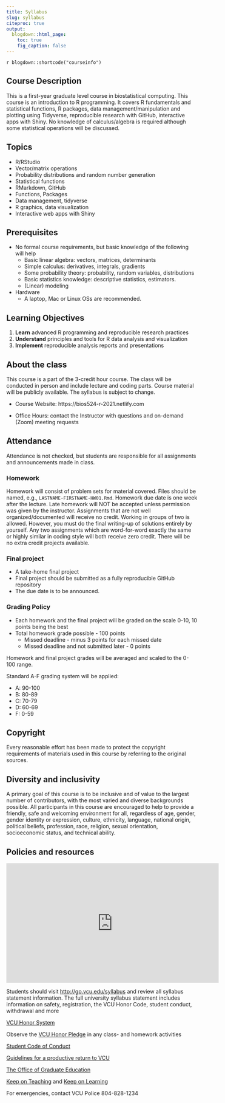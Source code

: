 ```yaml
---
title: Syllabus
slug: syllabus
citeproc: true
output:
  blogdown::html_page:
    toc: true
    fig_caption: false
---
```


`r blogdown::shortcode("courseinfo")`

## Course Description

This is a first-year graduate level course in biostatistical computing. This course is an introduction to R programming. It covers R fundamentals and statistical functions, R packages, data management/manipulation and plotting using Tidyverse, reproducible research with GitHub, interactive apps with Shiny. No knowledge of calculus/algebra is required although some statistical operations will be discussed. 

## Topics

- R/RStudio
- Vector/matrix operations
- Probability distributions and random number generation
- Statistical functions
- RMarkdown, GitHub
- Functions, Packages
- Data management, tidyverse
- R graphics, data visualization
- Interactive web apps with Shiny

## Prerequisites

- No formal course requirements, but basic knowledge of the following will help
    - Basic linear algebra: vectors, matrices, determinants
    - Simple calculus: derivatives, integrals, gradients
    - Some probability theory: probability, random variables, distributions
    - Basic statistics knowledge: descriptive statistics, estimators.
    - (Linear) modeling
- Hardware
    - A laptop, Mac or Linux OSs are recommended. 

## Learning Objectives

1.  **Learn** advanced R programming and reproducible research practices  
2.  **Understand** principles and tools for R data analysis and visualization  
3.  **Implement** reproducible analysis reports and presentations

## About the class

This course is a part of the 3-credit hour course. The class will be conducted in person and include lecture and coding parts. Course material will be publicly available. The syllabus is subject to change. 

- Course Website:  https://bios524-r-2021.netlify.com

- Office Hours: contact the Instructor with questions and on-demand (Zoom) meeting requests

## Attendance

Attendance is not checked, but students are responsible for all assignments and announcements made in class.

### Homework

Homework will consist of problem sets for material covered. Files should be named, e.g., `LASTNAME-FIRSTNAME-HW01.Rmd`. Homework due date is one week after the lecture. Late homework will NOT be accepted unless permission was given by the instructor. Assignments that are not well organized/documented will receive no credit. Working in groups of two is allowed. However, you must do the final writing-up of solutions entirely by yourself. Any two assignments which are word-for-word exactly the same or highly similar in coding style will both receive zero credit. There will be no extra credit projects available.

### Final project

- A take-home final project  
- Final project should be submitted as a fully reproducible GitHub repository
- The due date is to be announced. <!--[Final project page](../assignment/11-problem-set)-->

<!--
### Class evaluation

Please, evaluate the course Friday afternoon, June 12, 2020. All evaluations are anonymous

- [Student Course evaluation](https://courseeval.vcu.edu/Blue/svg.aspx?pid=05df79ed-c934-48ae-aa39-72d70fdfd940&sid=62affb957f6d70bbd79f9c2865d00a8bf1e232837e630381dc1095289ecfcd37&tid=f796bf54e5287c0376fde9485d74a0d8&uid=e9c5910f23ceae63a3abaa9bc1f1b34b96eebb7ae0b9c163efc27fccff992a1d&regl=en-us)
- [Guest Course evaluation](https://docs.google.com/forms/d/1aiSdoZoDKki6N5J0bvjI7duG-WAG7C1Oq-X4WoKyDTs/prefill) 
-->

### Grading Policy

- Each homework and the final project will be graded on the scale 0-10, 10 points being the best
- Total homework grade possible - 100 points
  - Missed deadline - minus 3 points for each missed date
  - Missed deadline and not submitted later - 0 points

Homework and final project grades will be averaged and scaled to the 0-100 range.

Standard A-F grading system will be applied:

- A: 90-100
- B: 80-89
- C: 70-79
- D: 60-69
- F: 0-59


## Copyright

Every reasonable effort has been made to protect the copyright requirements of materials used in this course by referring to the original sources. 

## Diversity and inclusivity

A primary goal of this course is to be inclusive and of value to the largest number of contributors, with the most varied and diverse backgrounds possible. All participants in this course are encouraged to help to provide a friendly, safe and welcoming environment for all, regardless of age, gender, gender identity or expression, culture, ethnicity, language, national origin, political beliefs, profession, race, religion, sexual orientation, socioeconomic status, and technical ability.

## Policies and resources

<iframe width="560" height="315" src="https://www.youtube.com/embed/n198LbGnflc" frameborder="0" allow="accelerometer; autoplay; encrypted-media; gyroscope; picture-in-picture" allowfullscreen></iframe>

Students should visit [http://go.vcu.edu/syllabus](http://go.vcu.edu/syllabus) and review all syllabus statement information. The full university syllabus statement includes information on safety, registration, the VCU Honor Code, student conduct, withdrawal and more

[VCU Honor System](https://conduct.students.vcu.edu/vcu-honor-system/)

Observe the [VCU Honor Pledge](https://students.vcu.edu/studentconduct/vcu-honor-system/academic-misconduct-/honor-pledge/) in any class- and homework activities

[Student Code of Conduct](https://conduct.students.vcu.edu/student-code-of-conduct/)

[Guidelines for a productive return to VCU](https://together.vcu.edu/)

[The Office of Graduate Education](https://medschool.vcu.edu/about/deans-office/graduate/)

[Keep on Teaching](https://altlab.vcu.edu/rapid-response/) and [Keep on Learning](https://keeplearning.vcu.edu/)

For emergencies, contact VCU Police 804-828-1234

<!--
### Late Policy

Students get 1 free assignment to submit late without penalties. Please email us through Sakai that you need more time. If you need accommodation, please email us so we can figure out a way to help you.

Graduate Studies in the OHSU School of Medicine is committed to providing grades to students in a timely manner. Course instructors will provide students with information in writing at the beginning of each course that describes the grading policies and procedures, including but not limited to evaluation criteria, expected time needed to grade individual student examinations and type of feedback they will provide.

Class grades are due to the Registrar by the Friday following the week of finals. However, on those occasions when a grade has not been submitted by the deadline, the following procedure shall be followed:

1)  The Department/Program Coordinator will immediately contact the Instructor requesting the missing grade, with a copy to the Program Director and Registrar.

2)  If the grade is still overdue by the end of next week, the Department/Program Coordinator will email the Department Chair directly, with a copy to the Instructor and Program Director requesting resolution of the missing grade.

3)  If, after an additional week the grade is still outstanding, the student or Department/Program Coordinator may petition the Office of Graduate students for final resolution.

1.  *For courses that are run by a specific department.*

2.  *For the conjoined courses (course number is preceded by CON\_ that
    are run by Graduate Studies.*

-->